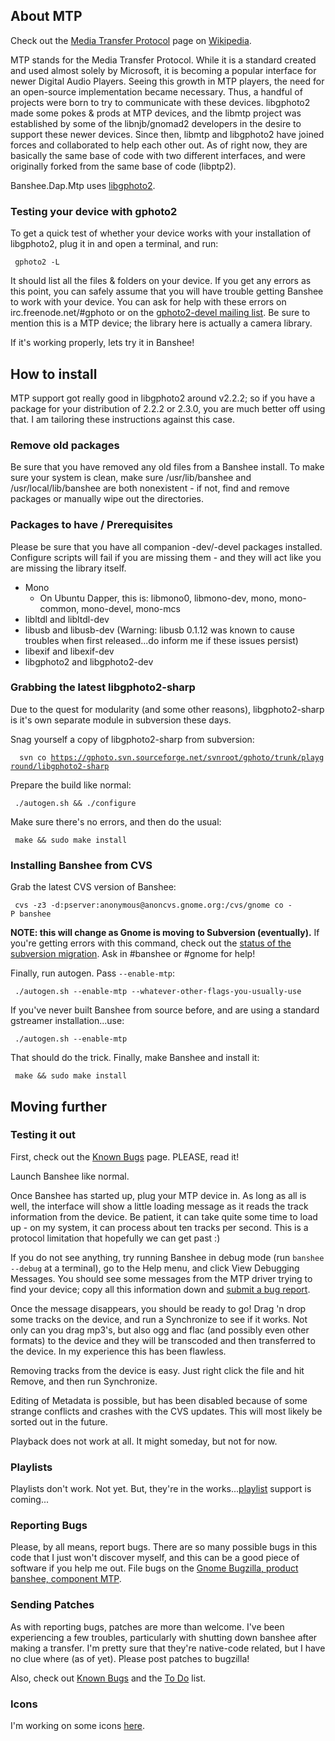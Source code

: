 {{MtpNav}}

==About MTP==

Check out the [http://en.wikipedia.org/wiki/Media_Transfer_Protocol Media Transfer Protocol] page on [http://www.wikipedia.org Wikipedia].

MTP stands for the Media Transfer Protocol.  While it is a standard created and used almost solely by Microsoft, it is becoming a popular interface for newer Digital Audio Players.  Seeing this growth in MTP players, the need for an open-source implementation became necessary.  Thus, a handful of projects were born to try to communicate with these devices.  libgphoto2 made some pokes & prods at MTP devices, and the libmtp project was established by some of the libnjb/gnomad2 developers in the desire to support these newer devices.  Since then, libmtp and libgphoto2 have joined forces and collaborated to help each other out.  As of right now, they are basically the same base of code with two different interfaces, and were originally forked from the same base of code (libptp2).

Banshee.Dap.Mtp uses [http://www.gphoto.org libgphoto2].

===Testing your device with gphoto2===

To get a quick test of whether your device works with your installation of libgphoto2, plug it in and open a terminal, and run:

  gphoto2 -L

It should list all the files & folders on your device.  If you get any errors as this point, you can safely assume that you will have trouble getting Banshee to work with your device.  You can ask for help with these errors on irc.freenode.net/#gphoto or on the [http://sourceforge.net/mail/?group_id=8874 gphoto2-devel mailing list].  Be sure to mention this is a MTP device; the library here is actually a camera library.

If it's working properly, lets try it in Banshee!

==How to install==

MTP support got really good in libgphoto2 around v2.2.2; so if you have a package for your distribution of 2.2.2 or 2.3.0, you are much better off using that.  I am tailoring these instructions against this case.

===Remove old packages===

Be sure that you have removed any old files from a Banshee install.  To make sure your system is clean, make sure /usr/lib/banshee and /usr/local/lib/banshee are both nonexistent - if not, find and remove packages or manually wipe out the directories.

===Packages to have / Prerequisites===

Please be sure that you have all companion -dev/-devel packages installed.  Configure scripts will fail if you are missing them - and they will act like you are missing the library itself.

* Mono
** On Ubuntu Dapper, this is: libmono0, libmono-dev, mono, mono-common, mono-devel, mono-mcs
* libltdl and libltdl-dev
* libusb and libusb-dev (Warning: libusb 0.1.12 was known to cause troubles when first released...do inform me if these issues persist)
* libexif and libexif-dev
* libgphoto2 and libgphoto2-dev

===Grabbing the latest libgphoto2-sharp===

Due to the quest for modularity (and some other reasons), libgphoto2-sharp is it's own separate module in subversion these days.

Snag yourself a copy of libgphoto2-sharp from subversion:

   svn co https://gphoto.svn.sourceforge.net/svnroot/gphoto/trunk/playground/libgphoto2-sharp

Prepare the build like normal:

  ./autogen.sh && ./configure

Make sure there's no errors, and then do the usual:

  make && sudo make install

===Installing Banshee from CVS===

Grab the latest CVS version of Banshee:

  cvs -z3 -d:pserver:anonymous@anoncvs.gnome.org:/cvs/gnome co -P banshee

'''NOTE:  this will change as Gnome is moving to Subversion (eventually).'''  If you're getting errors with this command, check out the [http://live.gnome.org/Subversion status of the subversion migration].  Ask in #banshee or #gnome for help!

Finally, run autogen.  Pass <code>--enable-mtp</code>:

  ./autogen.sh --enable-mtp --whatever-other-flags-you-usually-use

If you've never built Banshee from source before, and are using a standard gstreamer installation...use:

  ./autogen.sh --enable-mtp

That should do the trick.  Finally, make Banshee and install it:

  make && sudo make install

==Moving further==

===Testing it out===

First, check out the [[Projects/Open Source/Banshee/MTP/Known Bugs|Known Bugs]] page.  PLEASE, read it!

Launch Banshee like normal.

Once Banshee has started up, plug your MTP device in.  As long as all is well, the interface will show a little loading message as it reads the track information from the device.  Be patient, it can take quite some time to load up - on my system, it can process about ten tracks per second.  This is a protocol limitation that hopefully we can get past :)

If you do not see anything, try running Banshee in debug mode (run <code>banshee --debug</code> at a terminal), go to the Help menu, and click View Debugging Messages.  You should see some messages from the MTP driver trying to find your device; copy all this information down and [http://bugzilla.gnome.org/enter_bug.cgi?product=banshee&component=MTP submit a bug report].

Once the message disappears, you should be ready to go!  Drag 'n drop some tracks on the device, and run a Synchronize to see if it works.  Not only can you drag mp3's, but also ogg and flac (and possibly even other formats) to the device and they will be transcoded and then transferred to the device.  In my experience this has been flawless.

Removing tracks from the device is easy.  Just right click the file and hit Remove, and then run Synchronize.

Editing of Metadata is possible, but has been disabled because of some strange conflicts and crashes with the CVS updates.  This will most likely be sorted out in the future.

Playback does not work at all.  It might someday, but not for now.

===Playlists===

Playlists don't work.  Not yet.  But, they're in the works...[[Projects/Open Source/Banshee/MTP/Playlists|playlist]] support is coming...

===Reporting Bugs===

Please, by all means, report bugs.  There are so many possible bugs in this code that I just won't discover myself, and this can be a good piece of software if you help me out.  File bugs on the [http://bugzilla.gnome.org/enter_bug.cgi?product=banshee&component=MTP Gnome Bugzilla, product banshee, component MTP].

===Sending Patches===

As with reporting bugs, patches are more than welcome.  I've been experiencing a few troubles, particularly with shutting down banshee after making a transfer.  I'm pretty sure that they're native-code related, but I have no clue where (as of yet).  Please post patches to bugzilla!

Also, check out [[Projects/Open Source/Banshee/MTP/Known Bugs|Known Bugs]] and the [[Projects/Open Source/Banshee/MTP/To Do|To Do]] list.

===Icons===

I'm working on some icons [[Projects/Open_Source/Banshee/MTP/Icons|here]].